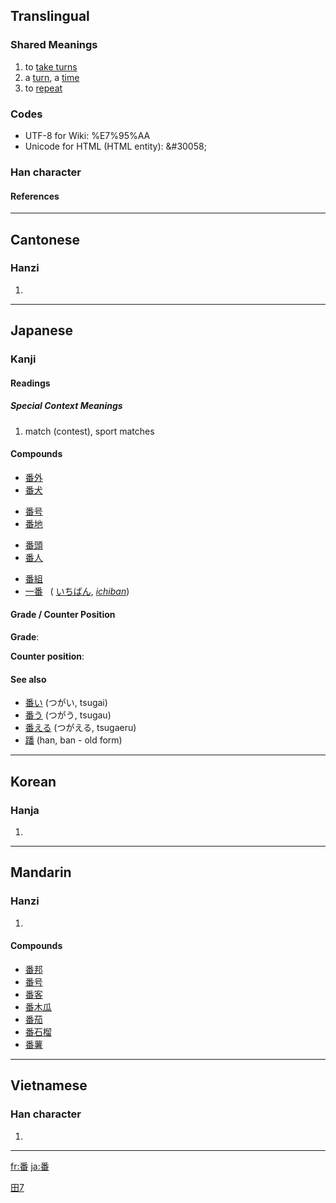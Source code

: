 ==Translingual==

{{see|蹯}}

===Shared Meanings===
# to [[take turns]]
# a [[turn]], a [[time]]
# to [[repeat]]

===Codes===
* UTF-8 for Wiki: <nowiki>%E7%95%AA</nowiki>
* Unicode for HTML (HTML entity): <nowiki>&amp;#30058;</nowiki>

===Han character===
{{Han char|rn=102|rad=田|as=07|sn=12|four=2060<sub>9</sub>|canj=竹木田 (HDW)}}

====References====
{{Han ref|kx=0763.050|dkj=21858|dj=1172.170|hdz=42543.040|uh=756A|ud=30058|bh=B566|bd=46438}}


----
==Cantonese==

===Hanzi===
{{yue-hanzi|jyut=|y=faan1, pun1}}

# {{defn|Cantonese}}

----
==Japanese==

===Kanji===

====Readings====
{{ja-readings|on=[[ばん]] ([[ban]]), [[はん]] ([[han]])|kun=[[つがい]] ([[tsugai]]), [[つがう]] ([[tsugau]]), [[つがえる]] ([[tsugaeru]])}}
=====Special Context Meanings =====
# {{context|sports}} match (contest), sport matches

====Compounds====
{{top4}}
*[[番外]]
*[[番犬]]
{{mid4}}
*[[番号]]
*[[番地]]
{{mid4}}
*[[番頭]]
*[[番人]]
{{mid4}}
*[[番組]]
*[[一番]] &nbsp; ( [[いちばん]], ''[[ichiban]]'')
{{bottom}}

====Grade / Counter Position====

[[Category:Grade 2 kanji|田7]] 

'''Grade''': {{ja-kanji|grade=2|rs=田07}}

'''Counter position''': {{ja-pos|k|counter|hira=ばん|rom=ban|hidx=はん'}}

====See also====
*[[番い]] (つがい, tsugai)
*[[番う]] (つがう, tsugau)
*[[番える]] (つがえる, tsugaeru)
*[[蹯]] (han, ban - old form)

----

==Korean==

===Hanja===
{{ko-hanja|hangeul=[[번]], [[반]]|eumhun=|rv=beon, ban|mr=pŏn, pan|y=pen, pan}}

# {{defn|Korean}}

----
==Mandarin==

===Hanzi===
{{cmn-hanzi|pin=[[bō]] ([[bo1]]), [[fān]] ([[fan1]]), [[fán]] ([[fan2]]), [[pān]] ([[pan1]]), [[pán]] ([[pan2]]), [[pí]] ([[pi2]]), [[pó]] ([[po2]])|wg=po<sup>1</sup>, fan<sup>1</sup>, fan<sup>2</sup>, p'an<sup>1</sup>, p'an<sup>2</sup>, p'i<sup>2</sup>, p'o<sup>2</sup>}}

# {{defn|Mandarin}}

====Compounds====
*[[番邦]]
*[[番号]]
*[[番客]]
*[[番木瓜]]
*[[番茄]]
*[[番石榴]]
*[[番薯]]

----
==Vietnamese==

===Han character===
{{vi-hantu|phiên, phan, dẻo phen }}

# {{defn|Vietnamese}}


----
[[fr:番]]
[[ja:番]]